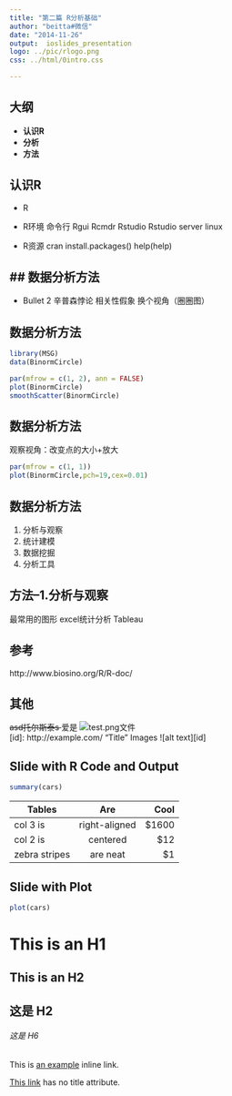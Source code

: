```yaml
---
title: "第二篇 R分析基础"
author: "beitta#微信"
date: "2014-11-26"
output:  ioslides_presentation
logo: ../pic/rlogo.png
css: ../html/0intro.css

---
```


## 大纲
-  **认识R**
-  **分析**
-  **方法**  


##  <dfb>认识R</dfb>
-  R
-  R环境
命令行
Rgui
Rcmdr
Rstudio
Rstudio server
linux

- R资源
cran
install.packages()
help(help)

##  数据<dfb>分析</dfb>方法
- 
- Bullet 2
辛普森悖论
相关性假象
换个视角（圈圈图）

##  数据<dfb>分析</dfb>方法

```r
library(MSG)
data(BinormCircle)
```
```r
par(mfrow = c(1, 2), ann = FALSE)
plot(BinormCircle)
smoothScatter(BinormCircle)
```

##  数据<dfb>分析</dfb>方法
观察视角：改变点的大小+放大
```r
par(mfrow = c(1, 1))
plot(BinormCircle,pch=19,cex=0.01)
```

##  数据分析<dfb>方法</dfb>
1. 分析与观察
2. 统计建模
3. 数据挖掘
4. 分析工具


##  方法--1.分析与观察

最常用的图形
excel统计分析
Tableau



##  参考
[1]:谢益辉,"统计图形和模拟视角下的模型理论解析".
http://www.biosino.org/R/R-doc/


##  其他
<s> asd托尔斯泰s </s> 爱是
![test.png文件](../pic/rlogo.png)  
[id]: http://example.com/ "Title"
Images
![alt text][id]



## Slide with R Code and Output

```r
summary(cars)

```
| Tables        | Are           | Cool  |  
| ------------- |:-------------:| -----:|  
| col 3 is      | right-aligned | $1600 |  
| col 2 is      | centered      |   $12 |  
| zebra stripes | are neat      |    $1 |  


## Slide with Plot

```r
plot(cars)
```

This is an H1
=============

This is an H2
-------------

## 这是 H2

###### 这是 H6

This is [an example](http://example.com/ "Title") inline link.

[This link](http://example.net/) has no title attribute.



